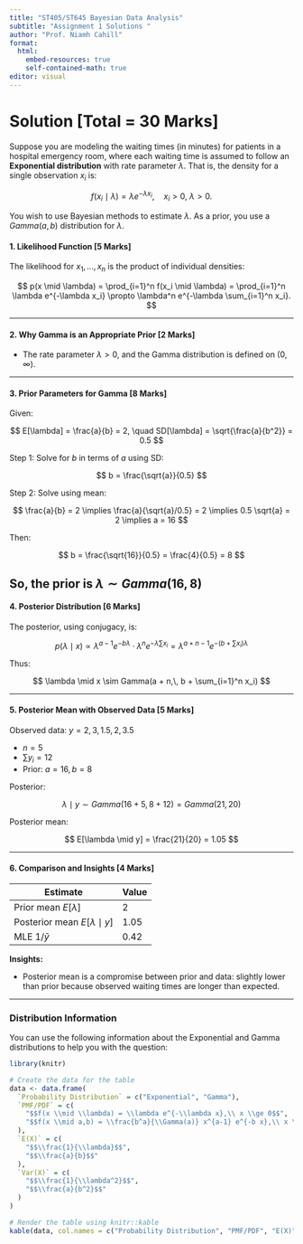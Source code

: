 ```yaml
---
title: "ST405/ST645 Bayesian Data Analysis"
subtitle: "Assignment 1 Solutions "
author: "Prof. Niamh Cahill"
format: 
  html:
    embed-resources: true
    self-contained-math: true
editor: visual
---
```


# Solution [Total = 30 Marks]

Suppose you are modeling the waiting times (in minutes) for patients in a hospital emergency room, where each waiting time is assumed to follow an **Exponential distribution** with rate parameter $\lambda$. That is, the density for a single observation $x_i$ is:

$$
f(x_i \mid \lambda) = \lambda e^{-\lambda x_i}, \quad x_i > 0, \ \lambda > 0.
$$

You wish to use Bayesian methods to estimate $\lambda$. As a prior, you use a $Gamma(a, b)$ distribution for $\lambda$.

#### 1. Likelihood Function [5 Marks]

The likelihood for $x_1, \dots, x_n$ is the product of individual densities:

$$
p(x \mid \lambda) = \prod_{i=1}^n f(x_i \mid \lambda) = \prod_{i=1}^n \lambda e^{-\lambda x_i} \propto \lambda^n e^{-\lambda \sum_{i=1}^n x_i}.
$$

------------------------------------------------------------------------

#### 2. Why Gamma is an Appropriate Prior [2 Marks]

-   The rate parameter $\lambda > 0$, and the Gamma distribution is defined on $(0, \infty)$.

------------------------------------------------------------------------

#### 3. Prior Parameters for Gamma [8 Marks]

Given:

$$
E[\lambda] = \frac{a}{b} = 2, \quad SD[\lambda] = \sqrt{\frac{a}{b^2}} = 0.5
$$

Step 1: Solve for $b$ in terms of $a$ using SD:

$$
b = \frac{\sqrt{a}}{0.5}
$$

Step 2: Solve using mean:

$$
\frac{a}{b} = 2 \implies \frac{a}{\sqrt{a}/0.5} = 2 \implies 0.5 \sqrt{a} = 2 \implies a = 16
$$

Then:

$$
b = \frac{\sqrt{16}}{0.5} = \frac{4}{0.5} = 8
$$

## So, the prior is $\lambda \sim Gamma(16,8)$

#### 4. Posterior Distribution [6 Marks]

The posterior, using conjugacy, is:

$$
p(\lambda \mid x) \propto \lambda^{a-1} e^{-b\lambda} \cdot \lambda^n e^{-\lambda \sum x_i} = \lambda^{a+n-1} e^{-(b+\sum x_i)\lambda}
$$

Thus:

$$
\lambda \mid x \sim Gamma(a + n,\, b + \sum_{i=1}^n x_i)
$$

------------------------------------------------------------------------

#### 5. Posterior Mean with Observed Data [5 Marks]

Observed data: $y = 2, 3, 1.5, 2, 3.5$

-   $n = 5$\
-   $\sum y_i = 12$\
-   Prior: $a = 16, b = 8$

Posterior:

$$
\lambda \mid y \sim Gamma(16+5, 8+12) = Gamma(21, 20)
$$

Posterior mean:

$$
E[\lambda \mid y] = \frac{21}{20} = 1.05
$$

------------------------------------------------------------------------

#### 6. Comparison and Insights [4 Marks]

| Estimate                           | Value |
|------------------------------------|-------|
| Prior mean $E[\lambda]$            | 2     |
| Posterior mean $E[\lambda \mid y]$ | 1.05  |
| MLE $1/\bar{y}$                    | 0.42  |

**Insights:**

-   Posterior mean is a compromise between prior and data: slightly lower than prior because observed waiting times are longer than expected.

------------------------------------------------------------------------

### **Distribution Information**

You can use the following information about the Exponential and Gamma distributions to help you with the question:

```r
library(knitr)

# Create the data for the table
data <- data.frame(
  `Probability Distribution` = c("Exponential", "Gamma"),
  `PMF/PDF` = c(
    "$$f(x \\mid \\lambda) = \\lambda e^{-\\lambda x},\\ x \\ge 0$$",
    "$$f(x \\mid a,b) = \\frac{b^a}{\\Gamma(a)} x^{a-1} e^{-b x},\\ x \\ge 0$$"
  ),
  `E(X)` = c(
    "$$\\frac{1}{\\lambda}$$",
    "$$\\frac{a}{b}$$"
  ),
  `Var(X)` = c(
    "$$\\frac{1}{\\lambda^2}$$",
    "$$\\frac{a}{b^2}$$"
  )
)

# Render the table using knitr::kable
kable(data, col.names = c("Probability Distribution", "PMF/PDF", "E(X)", "Var(X)"), escape = FALSE)
```
